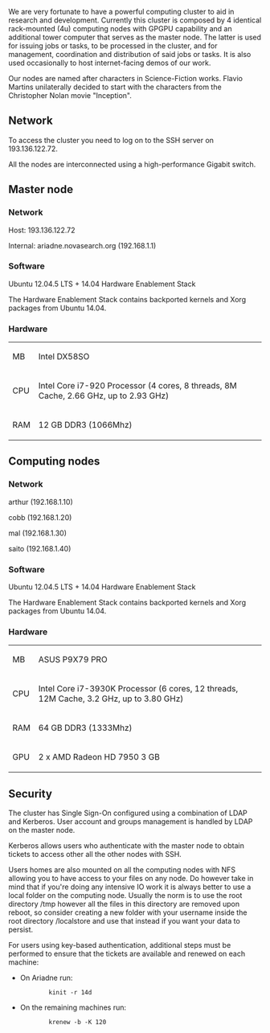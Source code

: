 We are very fortunate to have a powerful computing cluster to aid in research and development. Currently this cluster is composed by 4 identical rack-mounted (4u) computing nodes with GPGPU capability and an additional tower computer that serves as the master node. The latter is used for issuing jobs or tasks, to be processed in the cluster, and for management, coordination and distribution of said jobs or tasks. It is also used occasionally to host internet-facing demos of our work.

Our nodes are named after characters in Science-Fiction works. Flavio Martins unilaterally decided to start with the characters from the Christopher Nolan movie "Inception".

== Network ==

To access the cluster you need to log on to the SSH server on 193.136.122.72.

All the nodes are interconnected using a high-performance Gigabit switch.

== Master node ==

=== Network ===

Host: 193.136.122.72

Internal: ariadne.novasearch.org (192.168.1.1)

=== Software ===

Ubuntu 12.04.5 LTS + 14.04 Hardware Enablement Stack

The Hardware Enablement Stack contains backported kernels and Xorg packages from Ubuntu 14.04.

=== Hardware ===

{| class="wikitable"
| MB
| Intel DX58SO
|-
| CPU
| Intel Core i7-920 Processor (4 cores, 8 threads, 8M Cache, 2.66 GHz, up to 2.93 GHz)
|-
| RAM
| 12 GB DDR3 (1066Mhz)
|}

== Computing nodes ==

=== Network ===

arthur (192.168.1.10)

cobb (192.168.1.20)

mal (192.168.1.30)

saito (192.168.1.40)

=== Software ===

Ubuntu 12.04.5 LTS + 14.04 Hardware Enablement Stack

The Hardware Enablement Stack contains backported kernels and Xorg packages from Ubuntu 14.04.

=== Hardware ===

{| class="wikitable"
| MB
| ASUS P9X79 PRO
|-
| CPU
| Intel Core i7-3930K Processor (6 cores, 12 threads, 12M Cache, 3.2 GHz, up to 3.80 GHz)
|-
| RAM
| 64 GB DDR3 (1333Mhz)
|-
| GPU
| 2 x AMD Radeon HD 7950 3 GB
|}

== Security ==

The cluster has Single Sign-On configured using a combination of LDAP and Kerberos. User account and groups management is handled by LDAP on the master node.

Kerberos allows users who authenticate with the master node to obtain tickets to access other all the other nodes with SSH.

Users homes are also mounted on all the computing nodes with NFS allowing you to have access to your files on any node. Do however take in mind that if you're doing any intensive IO work it is always better to use a local folder on the computing node. Usually the norm is to use the root directory /tmp however all the files in this directory are removed upon reboot, so consider creating a new folder with your username inside the root directory /localstore and use that instead if you want your data to persist.

For users using key-based authentication, additional steps must be performed to ensure that the tickets are available and renewed on each machine:
* On Ariadne run:
:: <code>kinit -r 14d</code>
* On the remaining machines run:
:: <code>krenew -b -K 120</code>